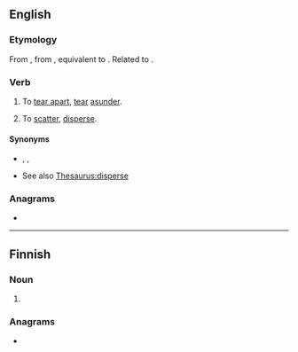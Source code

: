 ==English==

===Etymology===
From {{inh|en|enm|toratten}}, from {{prefix|en|to|}} {{m|enm|ratten||to lacerate, tear}}, equivalent to {{prefix|en|to|rat}}. Related to {{cog|gmh|ratzen||to lacerate, tear}}.

===Verb===
{{en-verb|torats|toratting|toratted}}

# {{lb|en|transitive|obsolete}} To [[tear apart]], [[tear]] [[asunder]].
# {{lb|en|transitive|obsolete}} To [[scatter]], [[disperse]].

====Synonyms====
* {{sense|tear apart}} {{l|en|rend}}, {{l|en|rip to shreds}}, {{l|en|tear to pieces}}
* {{sense|scatter, disperse}} See also [[Thesaurus:disperse]]

===Anagrams===
* {{anagrams|en|a=aortt|Ratto|Tatro|ottar|rotta|tarot|tator|torta|troat}}

----

==Finnish==

===Noun===
{{head|fi|noun form}}

# {{fi-form of|tora|case=nominative|pl=plural}}

===Anagrams===
* {{anagrams|fi|a=aortt|Rotta|ortta|ratot|ratto|rotat|rotta}}